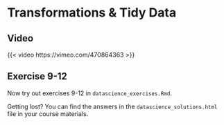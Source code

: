 # Transformations & Tidy Data

## Video

{{< video https://vimeo.com/470864363 >}}

## Exercise 9-12

Now try out exercises 9-12 in `datascience_exercises.Rmd`. 

::: {.callout-tip}
Getting lost? You can find the answers in the `datascience_solutions.html` file in your course materials.
:::